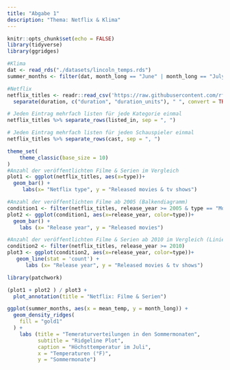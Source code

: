 ```yaml
---
title: "Abgabe 1"
description: "Thema: Netflix & Klima"
---
```


```r
knitr::opts_chunk$set(echo = FALSE)
library(tidyverse)
library(ggridges)

#Klima
dat <- read_rds("./datasets/lincoln_temps.rds")
summer_months <- filter(dat, month_long == "June" | month_long == "July" | month_long == "August")

#Netflix
netflix_titles <- readr::read_csv('https://raw.githubusercontent.com/rfordatascience/tidytuesday/master/data/2021/2021-04-20/netflix_titles.csv')  %>% 
  separate(duration, c("duration", "duration_units"), " ", convert = TRUE)

# Jeden Eintrag mehrfach listen für jede Kategorie einmal
netflix_titles %>% separate_rows(listed_in, sep = ", ")

# Jeden Eintrag mehrfach listen für jeden Schauspieler einmal
netflix_titles %>% separate_rows(cast, sep = ", ")
```

```r

theme_set(
    theme_classic(base_size = 10)
)
#Anzahl der veröffentlichten Filme & Serien im Vergleich
plot1 <- ggplot(netflix_titles, aes(x=type))+
  geom_bar() +
     labs(x= "Netflix type", y = "Released movies & tv shows")

#Anzahl der veröffentlichten Filme ab 2005 (Balkendiagramm)
condition1 <- filter(netflix_titles, release_year >= 2005 & type == "Movie")
plot2 <- ggplot(condition1, aes(x=release_year, color=type))+
  geom_bar() +
    labs (x= "Release year", y = "Released movies")

#Anzahl der veröffentlichten Filme & Serien ab 2010 im Vergleich (Liniendiagramm)
condition2 <- filter(netflix_titles, release_year >= 2010)
plot3 <- ggplot(condition2, aes(x=release_year, color=type))+
   geom_line(stat = 'count') +
      labs (x= "Release year", y = "Released movies & tv shows")

library(patchwork)

(plot1 + plot2 ) / plot3 +
  plot_annotation(title = "Netflix: Filme & Serien")
```

```r

ggplot(summer_months, aes(x = mean_temp, y = month_long)) +
  geom_density_ridges(
    fill = "gold1"
  ) +
    labs (title = "Temeraturverteilungen in den Sommermonaten",
          subtitle = "Ridgeline Plot",
          caption = "Höchsttemperatur im Juli",
          x = "Temperaturen (°F)",
          y = "Sommermonate")
```
